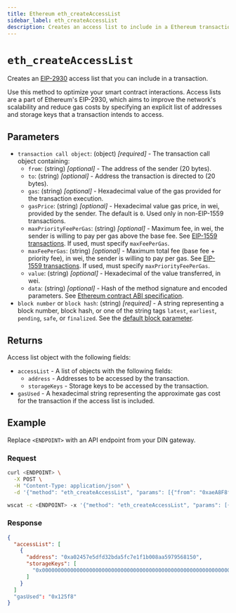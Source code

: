 ```yaml
---
title: Ethereum eth_createAccessList
sidebar_label: eth_createAccessList
description: Creates an access list to include in a Ethereum transaction.
---
```



# `eth_createAccessList`


Creates an [EIP-2930](https://eips.ethereum.org/EIPS/eip-2930) access list that you can include in a
transaction.

Use this method to optimize your smart contract interactions. Access lists are a part of Ethereum's
EIP-2930, which aims to improve the network's scalability and reduce gas costs by specifying an explicit
list of addresses and storage keys that a transaction intends to access.

## Parameters

- `transaction call object`: (object) _[required]_ - The transaction call object containing:
  - `from`: (string) _[optional]_ - The address of the sender (20 bytes).
  - `to`: (string) _[optional]_ - Address the transaction is directed to (20 bytes).
  - `gas`: (string) _[optional]_ - Hexadecimal value of the gas provided for the transaction execution.
  - `gasPrice`: (string) _[optional]_ - Hexadecimal value gas price, in wei, provided by the sender. The default is `0`. Used only in non-EIP-1559 transactions.
  - `maxPriorityFeePerGas`: (string) _[optional]_ - Maximum fee, in wei, the sender is willing to pay per gas above the base fee. See [EIP-1559 transactions](https://eips.ethereum.org/EIPS/eip-1559). If used, must specify `maxFeePerGas`.
  - `maxFeePerGas`: (string) _[optional]_ - Maximum total fee (base fee + priority fee), in wei, the sender is willing to pay per gas. See [EIP-1559 transactions](http://eips.ethereum.org/EIPS/eip-1559). If used, must specify `maxPriorityFeePerGas`.
  - `value`: (string) _[optional]_ - Hexadecimal of the value transferred, in wei.
  - `data`: (string) _[optional]_ - Hash of the method signature and encoded parameters. See [Ethereum contract ABI specification](https://docs.soliditylang.org/en/latest/abi-spec.html).
- `block number` or `block hash`: (string) _[required]_ - A string representing a block number, block hash, or one of the string tags `latest`, `earliest`, `pending`, `safe`, or `finalized`. See the [default block parameter](https://ethereum.org/en/developers/docs/apis/json-rpc/#default-block).

## Returns

Access list object with the following fields:

- `accessList` - A list of objects with the following fields:
  - `address` - Addresses to be accessed by the transaction.
  - `storageKeys` - Storage keys to be accessed by the transaction.
- `gasUsed` - A hexadecimal string representing the approximate gas cost for the transaction if the access list is included.

## Example

Replace `<ENDPOINT>` with an API endpoint from your DIN gateway.

### Request


<Tabs>
  <TabItem value="curl">

```bash
curl <ENDPOINT> \
  -X POST \
  -H "Content-Type: application/json" \
  -d '{"method": "eth_createAccessList", "params": [{"from": "0xaeA8F8f781326bfE6A7683C2BD48Dd6AA4d3Ba63", "data": "0x608060806080608155"}, "pending"], "id": 1, "jsonrpc": "2.0"}'
```

  </TabItem>
  <TabItem value="WSS">

```bash
wscat -c <ENDPOINT> -x '{"method": "eth_createAccessList", "params": [{"from": "0xaeA8F8f781326bfE6A7683C2BD48Dd6AA4d3Ba63", "data": "0x608060806080608155"}, "pending"], "id": 1, "jsonrpc": "2.0"}'
```

  </TabItem>
</Tabs>

### Response


<Tabs>
  <TabItem value="JSON">

```json
{
  "accessList": [
    {
      "address": "0xa02457e5dfd32bda5fc7e1f1b008aa5979568150",
      "storageKeys": [
        "0x0000000000000000000000000000000000000000000000000000000000000081",
      ]
    }
  ]
  "gasUsed": "0x125f8"
}
```

  </TabItem>
</Tabs>
